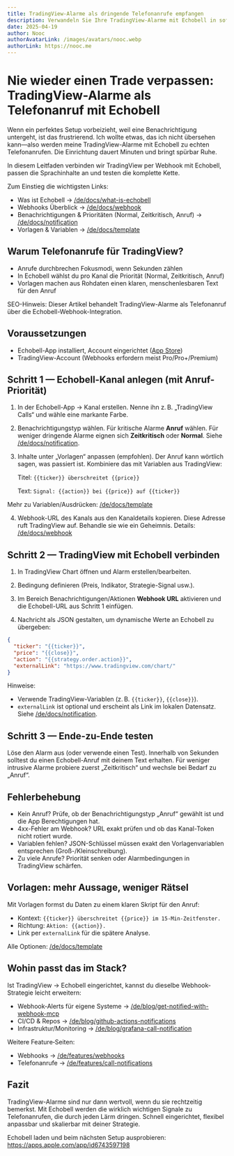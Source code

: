 ```yaml
---
title: TradingView-Alarme als dringende Telefonanrufe empfangen
description: Verwandeln Sie Ihre TradingView-Alarme mit Echobell in sofortige Telefonanrufe.
date: 2025-04-19
author: Nooc
authorAvatarLink: /images/avatars/nooc.webp
authorLink: https://nooc.me
---
```


# Nie wieder einen Trade verpassen: TradingView-Alarme als Telefonanruf mit Echobell

Wenn ein perfektes Setup vorbeizieht, weil eine Benachrichtigung untergeht, ist das frustrierend. Ich wollte etwas, das ich nicht übersehen kann—also werden meine TradingView-Alarme mit Echobell zu echten Telefonanrufen. Die Einrichtung dauert Minuten und bringt spürbar Ruhe.

In diesem Leitfaden verbinden wir TradingView per Webhook mit Echobell, passen die Sprachinhalte an und testen die komplette Kette.

Zum Einstieg die wichtigsten Links:

- Was ist Echobell → [/de/docs/what-is-echobell](/de/docs/what-is-echobell)
- Webhooks Überblick → [/de/docs/webhook](/de/docs/webhook)
- Benachrichtigungen & Prioritäten (Normal, Zeitkritisch, Anruf) → [/de/docs/notification](/de/docs/notification)
- Vorlagen & Variablen → [/de/docs/template](/de/docs/template)

## Warum Telefonanrufe für TradingView?

- Anrufe durchbrechen Fokusmodi, wenn Sekunden zählen
- In Echobell wählst du pro Kanal die Priorität (Normal, Zeitkritisch, Anruf)
- Vorlagen machen aus Rohdaten einen klaren, menschenlesbaren Text für den Anruf

SEO-Hinweis: Dieser Artikel behandelt TradingView-Alarme als Telefonanruf über die Echobell-Webhook-Integration.

## Voraussetzungen

- Echobell-App installiert, Account eingerichtet ([App Store](https://apps.apple.com/app/id6743597198))
- TradingView-Account (Webhooks erfordern meist Pro/Pro+/Premium)

## Schritt 1 — Echobell-Kanal anlegen (mit Anruf-Priorität)

1. In der Echobell-App → Kanal erstellen. Nenne ihn z. B. „TradingView Calls“ und wähle eine markante Farbe.

2. Benachrichtigungstyp wählen. Für kritische Alarme **Anruf** wählen. Für weniger dringende Alarme eignen sich **Zeitkritisch** oder **Normal**. Siehe [/de/docs/notification](/de/docs/notification).

3. Inhalte unter „Vorlagen“ anpassen (empfohlen). Der Anruf kann wörtlich sagen, was passiert ist. Kombiniere das mit Variablen aus TradingView:

   Titel: `{{ticker}} überschreitet {{price}}`

   Text: `Signal: {{action}} bei {{price}} auf {{ticker}}`

Mehr zu Variablen/Ausdrücken: [/de/docs/template](/de/docs/template)

4. Webhook-URL des Kanals aus den Kanaldetails kopieren. Diese Adresse ruft TradingView auf. Behandle sie wie ein Geheimnis. Details: [/de/docs/webhook](/de/docs/webhook)

## Schritt 2 — TradingView mit Echobell verbinden

1. In TradingView Chart öffnen und Alarm erstellen/bearbeiten.

2. Bedingung definieren (Preis, Indikator, Strategie-Signal usw.).

3. Im Bereich Benachrichtigungen/Aktionen **Webhook URL** aktivieren und die Echobell-URL aus Schritt 1 einfügen.

4. Nachricht als JSON gestalten, um dynamische Werte an Echobell zu übergeben:

```json
{
  "ticker": "{{ticker}}",
  "price": "{{close}}",
  "action": "{{strategy.order.action}}",
  "externalLink": "https://www.tradingview.com/chart/"
}
```

Hinweise:

- Verwende TradingView-Variablen (z. B. `{{ticker}}`, `{{close}}`).
- `externalLink` ist optional und erscheint als Link im lokalen Datensatz. Siehe [/de/docs/notification](/de/docs/notification).

## Schritt 3 — Ende-zu-Ende testen

Löse den Alarm aus (oder verwende einen Test). Innerhalb von Sekunden solltest du einen Echobell-Anruf mit deinem Text erhalten. Für weniger intrusive Alarme probiere zuerst „Zeitkritisch“ und wechsle bei Bedarf zu „Anruf“.

## Fehlerbehebung

- Kein Anruf? Prüfe, ob der Benachrichtigungstyp „Anruf“ gewählt ist und die App Berechtigungen hat.
- 4xx-Fehler am Webhook? URL exakt prüfen und ob das Kanal-Token nicht rotiert wurde.
- Variablen fehlen? JSON-Schlüssel müssen exakt den Vorlagenvariablen entsprechen (Groß-/Kleinschreibung).
- Zu viele Anrufe? Priorität senken oder Alarmbedingungen in TradingView schärfen.

## Vorlagen: mehr Aussage, weniger Rätsel

Mit Vorlagen formst du Daten zu einem klaren Skript für den Anruf:

- Kontext: `{{ticker}} überschreitet {{price}} im 15‑Min‑Zeitfenster.`
- Richtung: `Aktion: {{action}}.`
- Link per `externalLink` für die spätere Analyse.

Alle Optionen: [/de/docs/template](/de/docs/template)

## Wohin passt das im Stack?

Ist TradingView → Echobell eingerichtet, kannst du dieselbe Webhook-Strategie leicht erweitern:

- Webhook‑Alerts für eigene Systeme → [/de/blog/get-notified-with-webhook-mcp](/de/blog/get-notified-with-webhook-mcp)
- CI/CD & Repos → [/de/blog/github-actions-notifications](/de/blog/github-actions-notifications)
- Infrastruktur/Monitoring → [/de/blog/grafana-call-notification](/de/blog/grafana-call-notification)

Weitere Feature‑Seiten:

- Webhooks → [/de/features/webhooks](/de/features/webhooks)
- Telefonanrufe → [/de/features/call-notifications](/de/features/call-notifications)

## Fazit

TradingView-Alarme sind nur dann wertvoll, wenn du sie rechtzeitig bemerkst. Mit Echobell werden die wirklich wichtigen Signale zu Telefonanrufen, die durch jeden Lärm dringen. Schnell eingerichtet, flexibel anpassbar und skalierbar mit deiner Strategie.

Echobell laden und beim nächsten Setup ausprobieren: https://apps.apple.com/app/id6743597198
